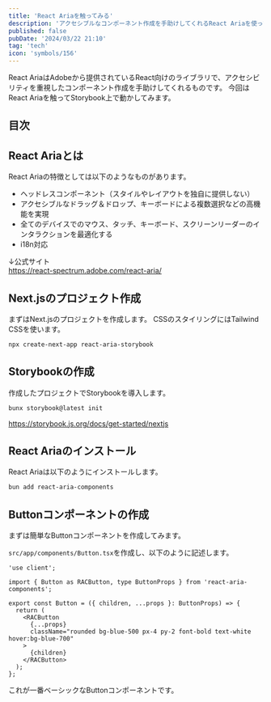 ```yaml
---
title: 'React Ariaを触ってみる'
description: 'アクセシブルなコンポーネント作成を手助けしてくれるReact Ariaを使ってみた'
published: false
pubDate: '2024/03/22 21:10'
tag: 'tech'
icon: 'symbols/156'
---
```


React AriaはAdobeから提供されているReact向けのライブラリで、アクセシビリティを重視したコンポーネント作成を手助けしてくれるものです。
今回はReact Ariaを触ってStorybook上で動かしてみます。

## 目次

## React Ariaとは

React Ariaの特徴としては以下のようなものがあります。

- ヘッドレスコンポーネント（スタイルやレイアウトを独自に提供しない）
- アクセシブルなドラッグ＆ドロップ、キーボードによる複数選択などの高機能を実現
- 全てのデバイスでのマウス、タッチ、キーボード、スクリーンリーダーのインタラクションを最適化する
- i18n対応

↓公式サイト  
https://react-spectrum.adobe.com/react-aria/

## Next.jsのプロジェクト作成

まずはNext.jsのプロジェクトを作成します。
CSSのスタイリングにはTailwind CSSを使います。

```bash
npx create-next-app react-aria-storybook
```

## Storybookの作成

作成したプロジェクトでStorybookを導入します。

```bash
bunx storybook@latest init
```

https://storybook.js.org/docs/get-started/nextjs

## React Ariaのインストール

React Ariaは以下のようにインストールします。

```bash
bun add react-aria-components
```

## Buttonコンポーネントの作成

まずは簡単なButtonコンポーネントを作成してみます。

`src/app/components/Button.tsx`を作成し、以下のように記述します。

```tsx
'use client';

import { Button as RACButton, type ButtonProps } from 'react-aria-components';

export const Button = ({ children, ...props }: ButtonProps) => {
  return (
    <RACButton
      {...props}
      className="rounded bg-blue-500 px-4 py-2 font-bold text-white hover:bg-blue-700"
    >
      {children}
    </RACButton>
  );
};
```

これが一番ベーシックなButtonコンポーネントです。
